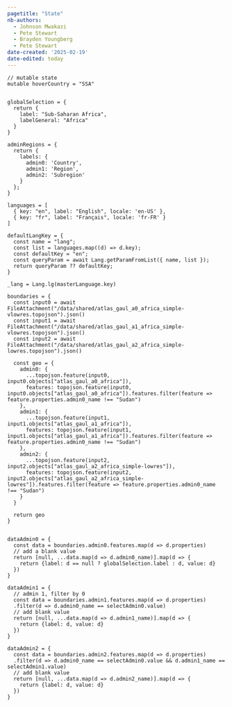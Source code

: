 ```yaml
---
pagetitle: "State"
nb-authors: 
  - Johnson Mwakazi
  - Pete Stewart
  - Brayden Youngberg
  - Pete Stewart
date-created: '2025-02-19'
date-edited: today
---
```


```ojs
// mutable state
mutable hoverCountry = "SSA" 


```

```ojs

globalSelection = {
  return {
    label: "Sub-Saharan Africa",
    labelGeneral: "Africa"
  }
}

adminRegions = {
  return {
    labels: {
      admin0: 'Country',
      admin1: 'Region',
      admin2: 'Subregion'
    }
  };
}

languages = [
  { key: "en", label: "English", locale: 'en-US' },
  { key: "fr", label: "Français", locale: 'fr-FR' }
]

defaultLangKey = {
  const name = "lang";
  const list = languages.map((d) => d.key);
  const defaultKey = "en";
  const queryParam = await Lang.getParamFromList({ name, list });
  return queryParam ?? defaultKey;
}

_lang = Lang.lg(masterLanguage.key)
```


```ojs

boundaries = {
  const input0 = await FileAttachment("/data/shared/atlas_gaul_a0_africa_simple-vlowres.topojson").json()
  const input1 = await FileAttachment("/data/shared/atlas_gaul_a1_africa_simple-vlowres.topojson").json()
  const input2 = await FileAttachment("/data/shared/atlas_gaul_a2_africa_simple-lowres.topojson").json()

  const geo = {
    admin0: {
      ...topojson.feature(input0, input0.objects["atlas_gaul_a0_africa"]),
      features: topojson.feature(input0, input0.objects["atlas_gaul_a0_africa"]).features.filter(feature => feature.properties.admin0_name !== "Sudan")
    },
    admin1: {
      ...topojson.feature(input1, input1.objects["atlas_gaul_a1_africa"]),
      features: topojson.feature(input1, input1.objects["atlas_gaul_a1_africa"]).features.filter(feature => feature.properties.admin0_name !== "Sudan")
    },
    admin2: {
      ...topojson.feature(input2, input2.objects["atlas_gaul_a2_africa_simple-lowres"]),
      features: topojson.feature(input2, input2.objects["atlas_gaul_a2_africa_simple-lowres"]).features.filter(feature => feature.properties.admin0_name !== "Sudan")
    }
  }
  
  return geo
}


```


```ojs
dataAdmin0 = {
  const data = boundaries.admin0.features.map(d => d.properties)
  // add a blank value
  return [null, ...data.map(d => d.admin0_name)].map(d => {
    return {label: d == null ? globalSelection.label : d, value: d}
  })
}

dataAdmin1 = {
  // admin 1, filter by 0 
  const data = boundaries.admin1.features.map(d => d.properties)
  .filter(d => d.admin0_name == selectAdmin0.value)
  // add blank value
  return [null, ...data.map(d => d.admin1_name)].map(d => {
    return {label: d, value: d}
  })
}

dataAdmin2 = {
  const data = boundaries.admin2.features.map(d => d.properties)
  .filter(d => d.admin0_name == selectAdmin0.value && d.admin1_name == selectAdmin1.value)
  // add blank value
  return [null, ...data.map(d => d.admin2_name)].map(d => {
    return {label: d, value: d}
  })
}


```


